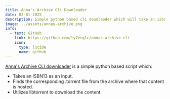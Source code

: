 ```yaml
---
title: Anna's Archive Cli Downloader
date: 02-01-2025
description: Simple python based cli downlaoder which will take an isbn, find the corresponding .torrent file the content is hosted on, and download the content via libtorrent.
image: ../assets/annas-archive.png
info:
  - text: GitHub
    link: https://github.com/ly7erg1c/annas-archive-cli
    icon:
      type: lucide
      name: github
---
```


[Anna's Archive CLI downloader](https://github.com/ly7erg1c/annas-archive-cli) is a simple python based script which:
- Takes an ISBN13 as an input.
- Finds the corresponding .torrent file from the archive where that content is hosted.
- Utilizes libtorrent to download the content.
